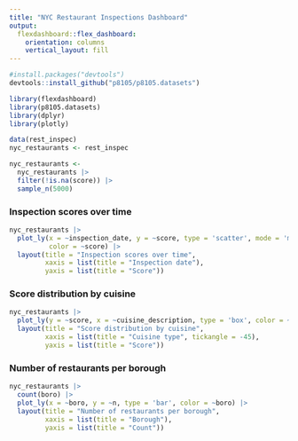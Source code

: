 ```yaml
---
title: "NYC Restaurant Inspections Dashboard"
output: 
  flexdashboard::flex_dashboard:
    orientation: columns
    vertical_layout: fill
---
```



```r
#install.packages("devtools")
devtools::install_github("p8105/p8105.datasets")

library(flexdashboard)
library(p8105.datasets)
library(dplyr)
library(plotly)

data(rest_inspec)
nyc_restaurants <- rest_inspec

nyc_restaurants <- 
  nyc_restaurants |>
  filter(!is.na(score)) |>
  sample_n(5000)
```
### Inspection scores over time

```r
nyc_restaurants |>
  plot_ly(x = ~inspection_date, y = ~score, type = 'scatter', mode = 'markers', 
          color = ~score) |>
  layout(title = "Inspection scores over time", 
         xaxis = list(title = "Inspection date"), 
         yaxis = list(title = "Score"))
```

### Score distribution by cuisine

```r
nyc_restaurants |>
  plot_ly(y = ~score, x = ~cuisine_description, type = 'box', color = ~cuisine_description) |>
  layout(title = "Score distribution by cuisine",
         xaxis = list(title = "Cuisine type", tickangle = -45),
         yaxis = list(title = "Score"))
```

### Number of restaurants per borough

```r
nyc_restaurants |>
  count(boro) |>
  plot_ly(x = ~boro, y = ~n, type = 'bar', color = ~boro) |>
  layout(title = "Number of restaurants per borough",
         xaxis = list(title = "Borough"),
         yaxis = list(title = "Count"))
```



















